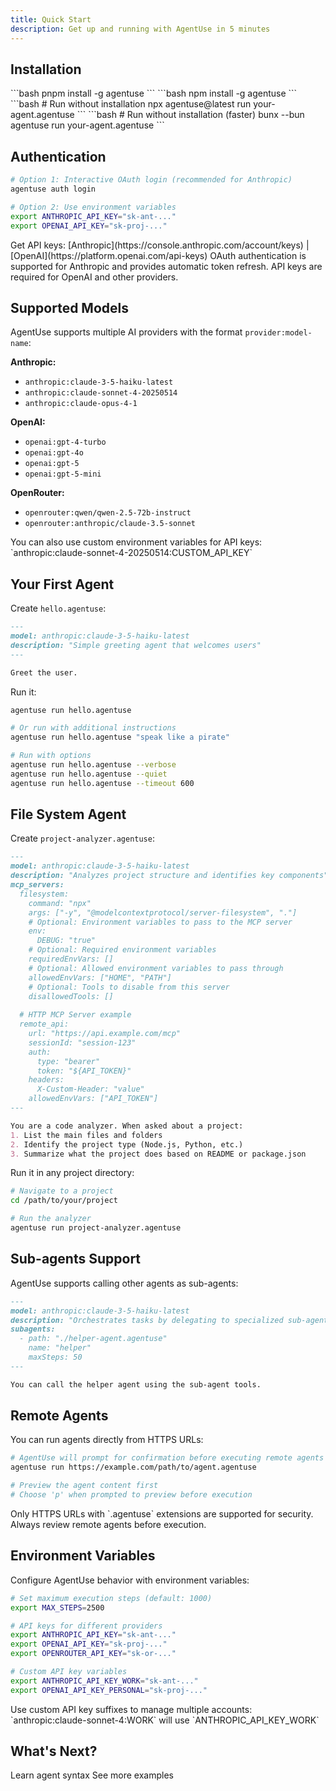 ```yaml
---
title: Quick Start
description: Get up and running with AgentUse in 5 minutes
---
```


## Installation

<Tabs>
  <Tab title="pnpm">
    ```bash
    pnpm install -g agentuse
    ```
  </Tab>
  <Tab title="npm">
    ```bash
    npm install -g agentuse
    ```
  </Tab>
  <Tab title="npx">
    ```bash
    # Run without installation
    npx agentuse@latest run your-agent.agentuse
    ```
  </Tab>
  <Tab title="bunx">
    ```bash
    # Run without installation (faster)
    bunx --bun agentuse run your-agent.agentuse
    ```
  </Tab>
</Tabs>

## Authentication

```bash
# Option 1: Interactive OAuth login (recommended for Anthropic)
agentuse auth login

# Option 2: Use environment variables
export ANTHROPIC_API_KEY="sk-ant-..."
export OPENAI_API_KEY="sk-proj-..."
```

<Info>
  Get API keys: [Anthropic](https://console.anthropic.com/account/keys) | [OpenAI](https://platform.openai.com/api-keys)
</Info>

<Note>
  OAuth authentication is supported for Anthropic and provides automatic token refresh. API keys are required for OpenAI and other providers.
</Note>

## Supported Models

AgentUse supports multiple AI providers with the format `provider:model-name`:

**Anthropic:**
- `anthropic:claude-3-5-haiku-latest`
- `anthropic:claude-sonnet-4-20250514`
- `anthropic:claude-opus-4-1`

**OpenAI:**
- `openai:gpt-4-turbo`
- `openai:gpt-4o`
- `openai:gpt-5`
- `openai:gpt-5-mini`

**OpenRouter:**
- `openrouter:qwen/qwen-2.5-72b-instruct`
- `openrouter:anthropic/claude-3.5-sonnet`

<Tip>
  You can also use custom environment variables for API keys: `anthropic:claude-sonnet-4-20250514:CUSTOM_API_KEY`
</Tip>

## Your First Agent

Create `hello.agentuse`:

```markdown
---
model: anthropic:claude-3-5-haiku-latest
description: "Simple greeting agent that welcomes users"
---

Greet the user.
```

Run it:
```bash
agentuse run hello.agentuse

# Or run with additional instructions
agentuse run hello.agentuse "speak like a pirate"

# Run with options
agentuse run hello.agentuse --verbose
agentuse run hello.agentuse --quiet
agentuse run hello.agentuse --timeout 600
```

## File System Agent

Create `project-analyzer.agentuse`:

```markdown
---
model: anthropic:claude-3-5-haiku-latest
description: "Analyzes project structure and identifies key components"
mcp_servers:
  filesystem:
    command: "npx"
    args: ["-y", "@modelcontextprotocol/server-filesystem", "."]
    # Optional: Environment variables to pass to the MCP server
    env:
      DEBUG: "true"
    # Optional: Required environment variables
    requiredEnvVars: []
    # Optional: Allowed environment variables to pass through
    allowedEnvVars: ["HOME", "PATH"]
    # Optional: Tools to disable from this server
    disallowedTools: []
  
  # HTTP MCP Server example
  remote_api:
    url: "https://api.example.com/mcp"
    sessionId: "session-123"
    auth:
      type: "bearer"
      token: "${API_TOKEN}"
    headers:
      X-Custom-Header: "value"
    allowedEnvVars: ["API_TOKEN"]
---

You are a code analyzer. When asked about a project:
1. List the main files and folders
2. Identify the project type (Node.js, Python, etc.)
3. Summarize what the project does based on README or package.json
```

Run it in any project directory:
```bash
# Navigate to a project
cd /path/to/your/project

# Run the analyzer
agentuse run project-analyzer.agentuse
```

## Sub-agents Support

AgentUse supports calling other agents as sub-agents:

```markdown
---
model: anthropic:claude-3-5-haiku-latest
description: "Orchestrates tasks by delegating to specialized sub-agents"
subagents:
  - path: "./helper-agent.agentuse"
    name: "helper"
    maxSteps: 50
---

You can call the helper agent using the sub-agent tools.
```

## Remote Agents

You can run agents directly from HTTPS URLs:

```bash
# AgentUse will prompt for confirmation before executing remote agents
agentuse run https://example.com/path/to/agent.agentuse

# Preview the agent content first
# Choose 'p' when prompted to preview before execution
```

<Warning>
  Only HTTPS URLs with `.agentuse` extensions are supported for security. Always review remote agents before execution.
</Warning>

## Environment Variables

Configure AgentUse behavior with environment variables:

```bash
# Set maximum execution steps (default: 1000)
export MAX_STEPS=2500

# API keys for different providers
export ANTHROPIC_API_KEY="sk-ant-..."
export OPENAI_API_KEY="sk-proj-..."
export OPENROUTER_API_KEY="sk-or-..."

# Custom API key variables
export ANTHROPIC_API_KEY_WORK="sk-ant-..."
export OPENAI_API_KEY_PERSONAL="sk-proj-..."
```

<Tip>
  Use custom API key suffixes to manage multiple accounts: `anthropic:claude-sonnet-4:WORK` will use `ANTHROPIC_API_KEY_WORK`
</Tip>

## What's Next?

<CardGroup cols={2}>
  <Card title="Creating Agents" icon="file-pen" href="/guides/creating-agents">
    Learn agent syntax
  </Card>
  <Card title="Examples" icon="lightbulb" href="https://github.com/agentuse/agentuse/tree/main/templates/agents">
    See more examples
  </Card>
</CardGroup>